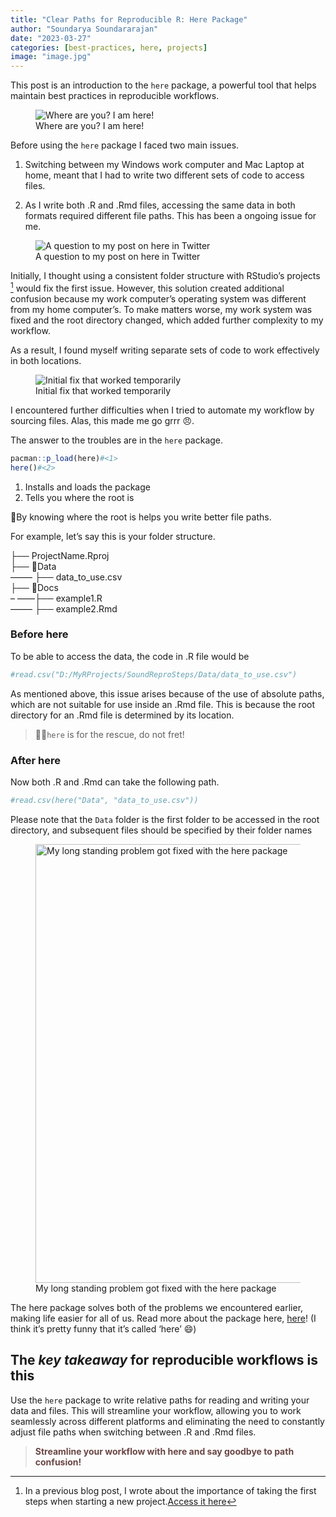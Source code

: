 ```yaml
---
title: "Clear Paths for Reproducible R: Here Package"
author: "Soundarya Soundararajan"
date: "2023-03-27"
categories: [best-practices, here, projects]
image: "image.jpg"
---
```


This post is an introduction to the `here` package, a powerful tool that helps maintain best practices in reproducible workflows.

![Where are you? I am here!](image.jpg){fig-align="center"}

Before using the `here` package I faced two main issues.

1.  Switching between my Windows work computer and Mac Laptop at home, meant that I had to write two different sets of code to access files.

2.  As I write both .R and .Rmd files, accessing the same data in both formats required different file paths. This has been a ongoing issue for me.

![A question to my post on here in Twitter](projects.png){fig-align="center"}

Initially, I thought using a consistent folder structure with RStudio's projects [^1] would fix the first issue. However, this solution created additional confusion because my work computer's operating system was different from my home computer's. To make matters worse, my work system was fixed and the root directory changed, which added further complexity to my workflow.

[^1]: In a previous blog post, I wrote about the importance of taking the first steps when starting a new project.[Access it here](https://ss-myrspace.netlify.app/posts/2021-08-03-starting-projects-in-rstudio/)

As a result, I found myself writing separate sets of code to work effectively in both locations.

![Initial fix that worked temporarily](before.jpeg){fig-align="center"}

I encountered further difficulties when I tried to automate my workflow by sourcing files. Alas, this made me go grrr 😠.

The answer to the troubles are in the `here` package.

```r
pacman::p_load(here)#<1>
here()#<2>
```

1.  Installs and loads the package
2.  Tells you where the root is

📍By knowing where the root is helps you write better file paths.

For example, let's say this is your folder structure.

├── ProjectName.Rproj\
├── 📁Data\
-------- ├── data_to_use.csv\
├── 📁Docs\
-- ------├── example1.R\
-------- ├── example2.Rmd

### Before here

To be able to access the data, the code in .R file would be

```r
#read.csv("D:/MyRProjects/SoundReproSteps/Data/data_to_use.csv")
```

As mentioned above, this issue arises because of the use of absolute paths, which are not suitable for use inside an .Rmd file. This is because the root directory for an .Rmd file is determined by its location.

> 🦹‍♀️`here` is for the rescue, do not fret!

### After here

Now both .R and .Rmd can take the following path.

```r
#read.csv(here("Data", "data_to_use.csv"))
```

Please note that the `Data` folder is the first folder to be accessed in the root directory, and subsequent files should be specified by their folder names

![My long standing problem got fixed with the here package](after.png){fig-align="center" width="702"}

The here package solves both of the problems we encountered earlier, making life easier for all of us. Read more about the package here, [here](https://here.r-lib.org/)! (I think it's pretty funny that it's called 'here' 😄)

## The *key takeaway* for reproducible workflows is this

Use the `here` package to write relative paths for reading and writing your data and files. This will streamline your workflow, allowing you to work seamlessly across different platforms and eliminating the need to constantly adjust file paths when switching between .R and .Rmd files.

> [**Streamline your workflow with here and say goodbye to path confusion!**]{style="color:#694644;"}
